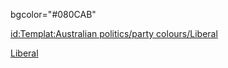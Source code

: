 bgcolor="#080CAB"<noinclude>

[[Category:澳大利亚政党颜色模板|Liberal]]
[[id:Templat:Australian politics/party colours/Liberal]]
</noinclude>